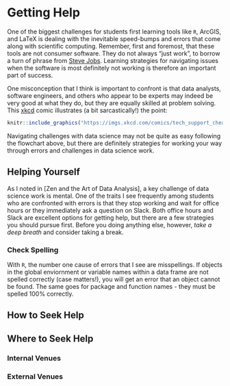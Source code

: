 # Getting Help
One of the biggest challenges for students first learning tools like `R`, ArcGIS, and LaTeX is dealing with the inevitable speed-bumps and errors that come along with scientific computing. Remember, first and foremost, that these tools are not consumer software. They do not always "just work", to borrow a turn of phrase from [Steve Jobs](https://en.wikipedia.org/wiki/Steve_Jobs). Learning strategies for navigating issues when the software is most definitely not working is therefore an important part of success. 

One misconception that I think is important to confront is that data analysts, software engineers, and others who appear to be experts may indeed be very good at what they do, but they are equally skilled at problem solving. This [xkcd](https://www.xkcd.com) comic illustrates (a bit sarcastically!) the point:

```r
knitr::include_graphics("https://imgs.xkcd.com/comics/tech_support_cheat_sheet.png")
```

Navigating challenges with data science may not be quite as easy following the flowchart above, but there are definitely strategies for working your way through errors and challenges in data science work.

## Helping Yourself
As I noted in [Zen and the Art of Data Analysis], a key challenge of data science work is mental. One of the traits I see frequently among students who are confronted with errors is that they stop working and wait for office hours or they immediately ask a question on Slack. Both office hours and Slack are excellent options for getting help, but there are a few strategies you should pursue first. Before you doing anything else, however, *take a deep breath* and consider taking a break.

### Check Spelling
With `R`, the number one cause of errors that I see are misspellings. If objects in the global enviornment or variable names within a data frame are not spelled correctly (case matters!), you will get an error that an object cannot be found. The same goes for package and function names - they must be spelled 100% correctly.



## How to Seek Help

## Where to Seek Help

### Internal Venues

### External Venues
